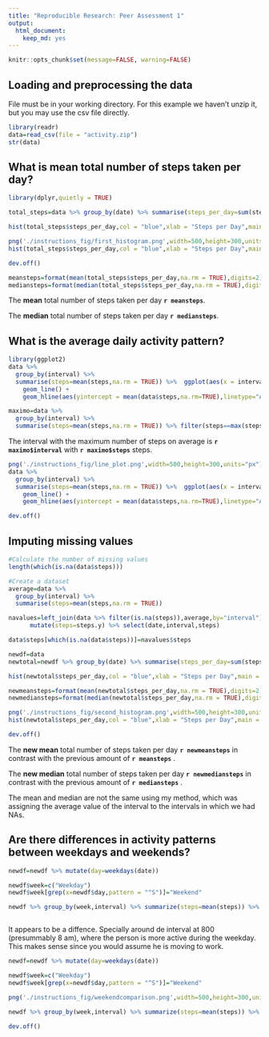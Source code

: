 ```yaml
---
title: "Reproducible Research: Peer Assessment 1"
output: 
  html_document: 
    keep_md: yes
---
```


```r
knitr::opts_chunk$set(message=FALSE, warning=FALSE)

```

## Loading and preprocessing the data

File must be in your working directory. For this example we haven't unzip it, but you may use the csv file directly. 

```r
library(readr)
data=read_csv(file = "activity.zip")
str(data)

```


## What is mean total number of steps taken per day?

```r
library(dplyr,quietly = TRUE)

total_steps=data %>% group_by(date) %>% summarise(steps_per_day=sum(steps,na.rm = T))

hist(total_steps$steps_per_day,col = "blue",xlab = "Steps per Day",main = "Histogram")

png('./instructions_fig/first_histogram.png',width=500,height=300,units="px")
hist(total_steps$steps_per_day,col = "blue",xlab = "Steps per Day",main = "Histogram")

dev.off()

```


```r

meansteps=format(mean(total_steps$steps_per_day,na.rm = TRUE),digits=2)
mediansteps=format(median(total_steps$steps_per_day,na.rm = TRUE),digits=2)

```

The **mean** total number of steps taken per day **`r meansteps`**.  

The **median** total number of steps taken per day **`r mediansteps`**.  

## What is the average daily activity pattern?

```r
library(ggplot2)
data %>% 
  group_by(interval) %>% 
  summarise(steps=mean(steps,na.rm = TRUE)) %>%  ggplot(aes(x = interval,y=steps))+
    geom_line() + 
    geom_hline(aes(yintercept = mean(data$steps,na.rm=TRUE),linetype="Average"),color="blue",show.legend = TRUE)

maximo=data %>% 
  group_by(interval) %>% 
  summarise(steps=mean(steps,na.rm = TRUE)) %>% filter(steps==max(steps))
```
The interval with the maximum number of steps on average is **`r maximo$interval`** with **`r maximo$steps`** steps.  

```r
png('./instructions_fig/line_plot.png',width=500,height=300,units="px")
data %>% 
  group_by(interval) %>% 
  summarise(steps=mean(steps,na.rm = TRUE)) %>%  ggplot(aes(x = interval,y=steps))+
    geom_line() + 
    geom_hline(aes(yintercept = mean(data$steps,na.rm=TRUE),linetype="Average"),color="blue",show.legend = TRUE)

dev.off()

```

## Imputing missing values
```r
#Calculate the number of missing values
length(which(is.na(data$steps)))

#Create a dataset
average=data %>% 
  group_by(interval) %>% 
  summarise(steps=mean(steps,na.rm = TRUE))

navalues=left_join(data %>% filter(is.na(steps)),average,by="interval") %>% 
      mutate(steps=steps.y) %>% select(date,interval,steps)

data$steps[which(is.na(data$steps))]=navalues$steps

newdf=data
newtotal=newdf %>% group_by(date) %>% summarise(steps_per_day=sum(steps,na.rm = T)) 

hist(newtotal$steps_per_day,col = "blue",xlab = "Steps per Day",main = "Histogram")

newmeansteps=format(mean(newtotal$steps_per_day,na.rm = TRUE),digits=2)
newmediansteps=format(median(newtotal$steps_per_day,na.rm = TRUE),digits=2)
```
```r
png('./instructions_fig/second_histogram.png',width=500,height=300,units="px")
hist(newtotal$steps_per_day,col = "blue",xlab = "Steps per Day",main = "Histogram")

dev.off()
```

The **new mean** total number of steps taken per day **`r newmeansteps`** in contrast with the previous amount of **`r meansteps`** .  

The **new median** total number of steps taken per day **`r newmediansteps`** in contrast with the previous amount of **`r mediansteps`** .  

The mean and median are not the same using my method, which was assigning the average value of the interval to the intervals in which we had NAs. 


## Are there differences in activity patterns between weekdays and weekends?

```r
newdf=newdf %>% mutate(day=weekdays(date)) 

newdf$week=c("Weekday")
newdf$week[grep(x=newdf$day,pattern = "^S")]="Weekend"

newdf %>% group_by(week,interval) %>% summarize(steps=mean(steps)) %>%  ggplot(aes(interval,steps)) + geom_line(aes(color=week),show.legend = FALSE) + facet_grid(.~week)



```
It appears to be a diffence. Specially around de interval at 800 (presummably 8 am), where the person is more active during the weekday. This makes sense since you would assume he is moving to work. 

```r
newdf=newdf %>% mutate(day=weekdays(date)) 

newdf$week=c("Weekday")
newdf$week[grep(x=newdf$day,pattern = "^S")]="Weekend"

png('./instructions_fig/weekendcomparison.png',width=500,height=300,units="px")

newdf %>% group_by(week,interval) %>% summarize(steps=mean(steps)) %>%  ggplot(aes(interval,steps)) + geom_line(aes(color=week),show.legend = FALSE) + facet_grid(.~week)

dev.off()

```

